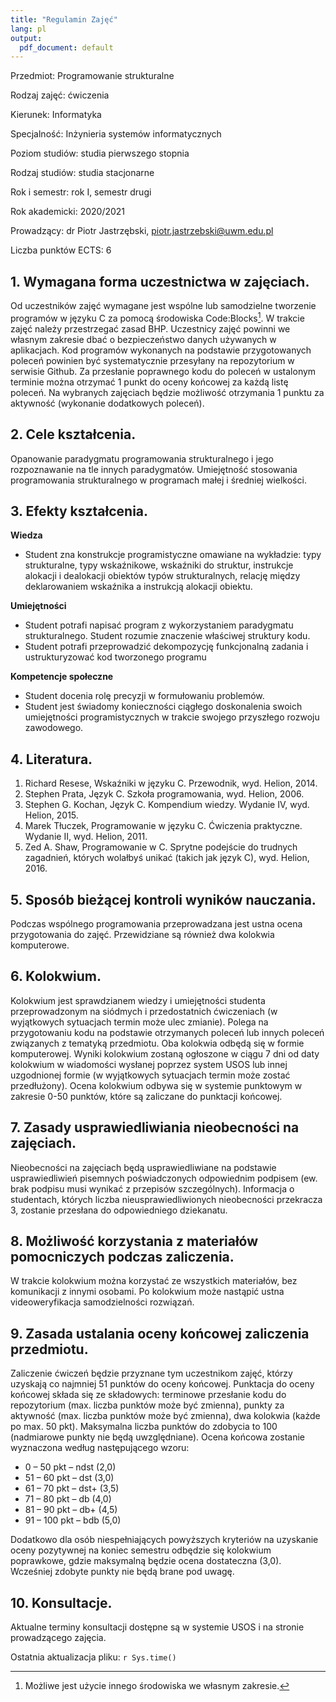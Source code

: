 ```yaml
---
title: "Regulamin Zajęć"
lang: pl
output:
  pdf_document: default
---
```


Przedmiot: Programowanie strukturalne

Rodzaj zajęć: ćwiczenia

Kierunek: Informatyka

Specjalność: Inżynieria systemów informatycznych

Poziom studiów: studia pierwszego stopnia

Rodzaj studiów: studia stacjonarne

Rok i semestr: rok I, semestr drugi

Rok akademicki: 2020/2021

Prowadzący: dr Piotr Jastrzębski, [piotr.jastrzebski\@uwm.edu.pl](mailto:piotr.jastrzebski@uwm.edu.pl){.email}

Liczba punktów ECTS: 6

## 1. Wymagana forma uczestnictwa w zajęciach.

Od uczestników zajęć wymagane jest wspólne lub samodzielne tworzenie programów w języku C za pomocą środowiska Code:Blocks[^1]. W trakcie zajęć należy przestrzegać zasad BHP. Uczestnicy zajęć powinni we własnym zakresie dbać o bezpieczeństwo danych używanych w aplikacjach. Kod programów wykonanych na podstawie przygotowanych poleceń powinien być systematycznie przesyłany na repozytorium w serwisie Github. Za przesłanie poprawnego kodu do poleceń w ustalonym terminie można otrzymać 1 punkt do oceny końcowej za każdą listę poleceń. Na wybranych zajęciach będzie możliwość otrzymania 1 punktu za aktywność (wykonanie dodatkowych poleceń).

[^1]: Możliwe jest użycie innego środowiska we własnym zakresie.

## 2. Cele kształcenia.

Opanowanie paradygmatu programowania strukturalnego i jego rozpoznawanie na tle innych paradygmatów. Umiejętność stosowania programowania strukturalnego w programach małej i średniej wielkości.

## 3. Efekty kształcenia.

**Wiedza**

-   Student zna konstrukcje programistyczne omawiane na wykładzie: typy strukturalne, typy wskaźnikowe, wskaźniki do struktur, instrukcje alokacji i dealokacji obiektów typów strukturalnych, relację między deklarowaniem wskaźnika a instrukcją alokacji obiektu.

**Umiejętności**

-   Student potrafi napisać program z wykorzystaniem paradygmatu strukturalnego. Student rozumie znaczenie właściwej struktury kodu.
-   Student potrafi przeprowadzić dekompozycję funkcjonalną zadania i ustrukturyzować kod tworzonego programu

**Kompetencje społeczne**

-   Student docenia rolę precyzji w formułowaniu problemów.
-   Student jest świadomy konieczności ciągłego doskonalenia swoich umiejętności programistycznych w trakcie swojego przyszłego rozwoju zawodowego.

## 4. Literatura.

1.  Richard Resese, Wskaźniki w języku C. Przewodnik, wyd. Helion, 2014.
2.  Stephen Prata, Język C. Szkoła programowania, wyd. Helion, 2006.
3.  Stephen G. Kochan, Język C. Kompendium wiedzy. Wydanie IV, wyd. Helion, 2015.
4.  Marek Tłuczek, Programowanie w języku C. Ćwiczenia praktyczne. Wydanie II, wyd. Helion, 2011.
5.  Zed A. Shaw, Programowanie w C. Sprytne podejście do trudnych zagadnień, których wolałbyś unikać (takich jak język C), wyd. Helion, 2016.

## 5. Sposób bieżącej kontroli wyników nauczania.

Podczas wspólnego programowania przeprowadzana jest ustna ocena przygotowania do zajęć. Przewidziane są również dwa kolokwia komputerowe.

## 6. Kolokwium.

Kolokwium jest sprawdzianem wiedzy i umiejętności studenta przeprowadzonym na siódmych i przedostatnich ćwiczeniach (w wyjątkowych sytuacjach termin może ulec zmianie). Polega na przygotowaniu kodu na podstawie otrzymanych poleceń lub innych poleceń związanych z tematyką przedmiotu. Oba kolokwia odbędą się w formie komputerowej. Wyniki kolokwium zostaną ogłoszone w ciągu 7 dni od daty kolokwium w wiadomości wysłanej poprzez system USOS lub innej uzgodnionej formie (w wyjątkowych sytuacjach termin może zostać przedłużony). Ocena kolokwium odbywa się w systemie punktowym w zakresie 0-50 punktów, które są zaliczane do punktacji końcowej.

## 7. Zasady usprawiedliwiania nieobecności na zajęciach.

Nieobecności na zajęciach będą usprawiedliwiane na podstawie usprawiedliwień pisemnych poświadczonych odpowiednim podpisem (ew. brak podpisu musi wynikać z przepisów szczególnych). Informacja o studentach, których liczba nieusprawiedliwionych nieobecności przekracza 3, zostanie przesłana do odpowiedniego dziekanatu.

## 8. Możliwość korzystania z materiałów pomocniczych podczas zaliczenia.

W trakcie kolokwium można korzystać ze wszystkich materiałów, bez komunikacji z innymi osobami. Po kolokwium może nastąpić ustna videoweryfikacja samodzielności rozwiązań.

## 9. Zasada ustalania oceny końcowej zaliczenia przedmiotu.

Zaliczenie ćwiczeń będzie przyznane tym uczestnikom zajęć, którzy uzyskają co najmniej 51 punktów do oceny końcowej. Punktacja do oceny końcowej składa się ze składowych: terminowe przesłanie kodu do repozytorium (max. liczba punktów może być zmienna), punkty za aktywność (max. liczba punktów może być zmienna), dwa kolokwia (każde po max. 50 pkt). Maksymalna liczba punktów do zdobycia to 100 (nadmiarowe punkty nie będą uwzględniane). Ocena końcowa zostanie wyznaczona według następującego wzoru:

-   0 -- 50 pkt -- ndst (2,0)
-   51 -- 60 pkt -- dst (3,0)
-   61 -- 70 pkt -- dst+ (3,5)
-   71 -- 80 pkt -- db (4,0)
-   81 -- 90 pkt -- db+ (4,5)
-   91 -- 100 pkt -- bdb (5,0)

Dodatkowo dla osób niespełniających powyższych kryteriów na uzyskanie oceny pozytywnej na koniec semestru odbędzie się kolokwium poprawkowe, gdzie maksymalną będzie ocena dostateczna (3,0). Wcześniej zdobyte punkty nie będą brane pod uwagę.

## 10. Konsultacje.

Aktualne terminy konsultacji dostępne są w systemie USOS i na stronie prowadzącego zajęcia.

Ostatnia aktualizacja pliku: `r Sys.time()`
